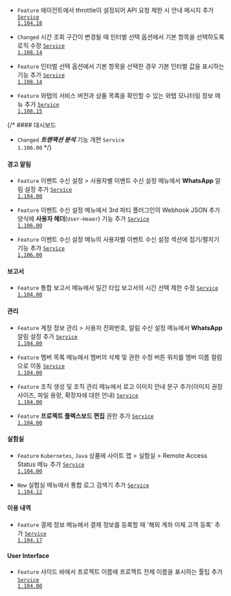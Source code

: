 - <code class="Feature">Feature</code> 에이전트에서 throttle이 설정되어 API 요청 제한 시 안내 메시지 추가 <code class='changelog-service'><a href="https://docs.whatap.io/release-notes/service/service-1_104_x">Service 1.104.18​</a></code>

- <code class="Changed">Changed</code> <span class="uitext">시간</span> 조회 구간이 변경될 때 <span class="uitext">인터벌</span> 선택 옵션에서 <span class="uitext">기본</span> 항목을 선택하도록 로직 수정 <code class='changelog-service'><a href="https://docs.whatap.io/release-notes/service/service-1_108_x">Service 1.108.14</a></code>

- <code class="Feature">Feature</code> <span class="uitext">인터벌</span> 선택 옵션에서 <span class="uitext">기본</span> 항목을 선택한 경우 기본 인터벌 값을 표시하는 기능 추가 <code class='changelog-service'><a href="https://docs.whatap.io/release-notes/service/service-1_108_x">Service 1.108.14</a></code>

- <code class="Feature">Feature</code> 와탭의 서비스 버전과 상품 목록을 확인할 수 있는 <span class="uitext">와탭 모니터링 정보</span> 메뉴 추가 <code class='changelog-service'><a href="https://docs.whatap.io/release-notes/service/service-1_108_x">Service 1.108.15</a></code>

{/* #### 대시보드​

- <code class="Changed">Changed</code> ***트랜잭션 분석*** 기능 개편 <code class='changelog-service'>Service 1.106.00​</code> */}

#### 경고 알림​

- <code class="Feature">Feature</code> <span class="uitext">이벤트 수신 설정</span> &gt; <span class="uitext">사용자별 이벤트 수신 설정</span> 메뉴에서 <b>WhatsApp</b> 알림 설정 추가 <code class='changelog-service'><a href="https://docs.whatap.io/release-notes/service/service-1_104_x">Service 1.104.00</a></code>

- <code class="Feature">Feature</code> <span class="uitext">이벤트 수신 설정</span> 메뉴에서 3rd 파티 플러그인의 Webhook JSON 추가 양식에 <b>사용자 헤더</b>(<code>User-Heaer</code>) 기능 추가 <code class='changelog-service'><a href="https://docs.whatap.io/release-notes/service/service-1_106_x">Service 1.106.00​</a></code>

- <code class="Feature">Feature</code> <span class="uitext">이벤트 수신 설정</span> 메뉴의 <span class="uitext">사용자별 이벤트 수신 설정</span> 섹션에 접기/펼치기 기능 추가 <code class='changelog-service'><a href="https://docs.whatap.io/release-notes/service/service-1_106_x">Service 1.106.00​</a></code>

#### 보고서​

- <code class="Feature">Feature</code> <span class="uitext">통합 보고서</span> 메뉴에서 일간 타입 보고서의 시간 선택 제한 수정 <code class='changelog-service'><a href="https://docs.whatap.io/release-notes/service/service-1_104_x">Service 1.104.00</a></code>

#### 관리​

- <code class="Feature">Feature</code> <span class="uitext">계정 정보 관리</span> &gt; <span class="uitext">사용자 전화번호</span>, <span class="uitext">알림 수신 설정</span> 메뉴에서 <b>WhatsApp</b> 알림 설정 추가 <code class='changelog-service'><a href="https://docs.whatap.io/release-notes/service/service-1_104_x">Service 1.104.00</a></code>

- <code class="Feature">Feature</code> <span class="uitext">멤버 목록</span> 메뉴에서 멤버의 삭제 및 권한 수정 버튼 위치를 멤버 이름 컬럼으로 이동 <code class='changelog-service'><a href="https://docs.whatap.io/release-notes/service/service-1_104_x">Service 1.104.00</a></code>

- <code class="Feature">Feature</code> <span class="uitext">조직 생성</span> 및 <span class="uitext">조직 관리</span> 메뉴에서 로고 이미지 안내 문구 추가(이미지 권장 사이즈, 파일 용량, 확장자에 대한 안내) <code class='changelog-service'><a href="https://docs.whatap.io/release-notes/service/service-1_104_x">Service 1.104.00</a></code>

- <code class="Feature">Feature</code> <b>프로젝트 플렉스보드 편집</b> 권한 추가 <code class='changelog-service'><a href="https://docs.whatap.io/release-notes/service/service-1_104_x">Service 1.104.00</a></code>

#### 실험실 

- <code class="Feature">Feature</code> <code>Kubernetes</code>, <code>Java</code> 상품에 <span class="uitext">사이트 맵</span>  &gt; <span class="uitext">실험실</span> &gt; <span class="uitext">Remote Access Status</span> 메뉴 추가 <code class='changelog-service'><a href="https://docs.whatap.io/release-notes/service/service-1_104_x">Service 1.104.00</a></code>

- <code class="New">New</code> <span class="uitext">실험실</span> 메뉴에서 <span class="uitext">통합 로그 검색기</span> 추가 <code class='changelog-service'><a href="https://docs.whatap.io/release-notes/service/service-1_104_x">Service 1.104.12</a></code>

#### 이용 내역

- <code class="Feature">Feature</code> <span class="uitext">결제 정보</span> 메뉴에서 결제 정보를 등록할 때 '해외 계좌 이체 고객 등록' 추가 <code class='changelog-service'><a href="https://docs.whatap.io/release-notes/service/service-1_104_x">Service 1.104.17</a></code>

#### User Interface 

- <code class="Feature">Feature</code> 사이드 바에서 프로젝트 이름에 프로젝트 전체 이름을 표시하는 툴팁 추가 <code class='changelog-service'><a href="https://docs.whatap.io/release-notes/service/service-1_104_x">Service 1.104.00</a></code>

